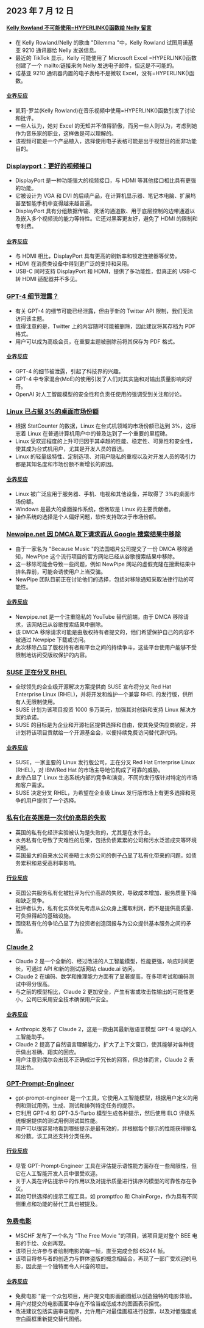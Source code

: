 

<CallToAction />

<Steps>

## 2023 年 7 月 12 日

#### [Kelly Rowland 不可能使用=HYPERLINK()函数给 Nelly 留言](https://blog.jgc.org/2023/07/unfortunately-kelly-rowland-couldnt.html)

- 在 Kelly Rowland/Nelly 的歌曲 "Dilemma "中，Kelly Rowland 试图用诺基亚 9210 通讯器给 Nelly 发送信息。
- 最近的 TikTok 显示，Kelly 可能使用了 Microsoft Excel =HYPERLINK()函数创建了一个 mailto:链接来向 Nelly 发送电子邮件，但这是不可能的。
- 诺基亚 9210 通讯器内置的电子表格不是微软 Excel，没有=HYPERLINK()函数。

#### [业界反应](http://news.ycombinator.com/item?id=36686857)

- 凯莉-罗兰(Kelly Rowland)在音乐视频中使用=HYPERLINK()函数引发了讨论和批评。
- 一些人认为，她对 Excel 的无知并不值得骄傲，而另一些人则认为，考虑到她作为音乐家的职业，这样做是可以理解的。
- 该视频可能是一个产品植入，选择使用电子表格可能是出于视觉目的而非功能目的。

### [Displayport：更好的视频接口](https://hackaday.com/2023/07/11/displayport-a-better-video-interface/)

- DisplayPort 是一种功能强大的视频接口，与 HDMI 等其他接口相比具有更强的功能。
- 它被设计为 VGA 和 DVI 的后续产品，在计算机显示器、笔记本电脑、扩展坞甚至智能手机中变得越来越普遍。
- DisplayPort 具有分组数据传输、灵活的通道数、用于底层控制的边带通道以及嵌入多个视频流的能力等特性。它还对黑客更友好，避免了 HDMI 的限制和专利费。

#### [业界反应](http://news.ycombinator.com/item?id=36681814)

- 与 HDMI 相比，DisplayPort 具有更高的刷新率和锁定连接器等优势。
- HDMI 在消费类设备中得到更广泛的支持和采用。
- USB-C 同时支持 DisplayPort 和 HDMI，提供了多功能性，但真正的 USB-C 转 HDMI 适配器并不多见。

### [GPT-4 细节泄露？](https://threadreaderapp.com/thread/1678545170508267522.html)

- 有关 GPT-4 的细节可能已经泄露，但由于新的 Twitter API 限制，我们无法访问该主题。
- 值得注意的是，Twitter 上的内容随时可能被删除，因此建议将其存档为 PDF 格式。
- 用户可以成为高级会员，在重要主题被删除前将其保存为 PDF 格式。

#### [业界反应](http://news.ycombinator.com/item?id=36675934)

- GPT-4 的细节被泄露，引起了科技界的兴趣。
- GPT-4 中专家混合(MoE)的使用引发了人们对其实施和对输出质量影响的好奇。
- OpenAI 对人工智能模型的安全性和负责任使用的强调受到关注和讨论。

### [Linux 已占据 3%的桌面市场份额](https://linuxiac.com/linux-hits-3-percent-market-share/)

- 根据 StatCounter 的数据，Linux 在台式机领域的市场份额已达到 3%，这标志着 Linux 在普通计算机用户中的普及达到了一个重要的里程碑。
- Linux 受欢迎程度的上升可归因于其卓越的性能、稳定性、可靠性和安全性，使其成为台式机用户，尤其是开发人员的首选。
- Linux 的轻量级特性、定制选项、对用户隐私的重视以及对开发人员的吸引力都是其知名度和市场份额不断增长的原因。

#### [业界反应](http://news.ycombinator.com/item?id=36676103)

- Linux 被广泛应用于服务器、手机、电视和其他设备，并取得了 3%的桌面市场份额。
- Windows 是最大的桌面操作系统，但微软是 Linux 的主要贡献者。
- 操作系统的选择是个人偏好问题，软件支持取决于市场份额。

### [Newpipe.net 因 DMCA 取下请求而从 Google 搜索结果中移除](https://newpipe.net/blog/pinned/announcement/newpipe-net-dmca-google-search/)

- 由于一家名为 "Because Music "的法国唱片公司提交了一份 DMCA 移除通知，NewPipe 这个流行项目的官方网站已经从谷歌搜索结果中移除。
- 这一移除可能会导致一些问题，例如 NewPipe 网站的虚假克隆在搜索结果中排名靠前，可能会诱使用户上当受骗。
- NewPipe 团队目前正在讨论他们的选择，包括对移除通知采取法律行动的可能性。

#### [业界反应](http://news.ycombinator.com/item?id=36682509)

- Newpipe.net 是一个注重隐私的 YouTube 替代前端，由于 DMCA 移除请求，该网站已从谷歌搜索结果中删除。
- 该 DMCA 移除请求可能是由版权持有者提交的，他们希望保护自己的内容不被通过 Newpipe 下载或访问。
- 此次移除凸显了版权持有者和平台之间的持续争斗，这些平台使用户能够不受限制地访问受版权保护的内容。

### [SUSE 正在分叉 RHEL](https://www.suse.com/news/SUSE-Preserves-Choice-in-Enterprise-Linux/)

- 全球领先的企业级开源解决方案提供商 SUSE 宣布将分叉 Red Hat Enterprise Linux (RHEL)，并将开发和维护一个兼容 RHEL 的发行版，供所有人无限制使用。
- SUSE 计划为该项目投资 1000 多万美元，加强其对创新和支持 Linux 解决方案的承诺。
- SUSE 的目标是为企业和开源社区提供选择和自由，使其免受供应商锁定，并计划将该项目贡献给一个开源基金会，以便持续免费访问替代源代码。

#### [业界反应](http://news.ycombinator.com/item?id=36678079)

- SUSE，一家主要的 Linux 发行版公司，正在分叉 Red Hat Enterprise Linux (RHEL)，对 IBM/Red Hat 的市场主导地位构成了可靠的威胁。
- 此举凸显了 Linux 生态系统内部的竞争和演变，不同的发行版针对特定的市场和客户需求。
- SUSE 决定分叉 RHEL，为希望在企业级 Linux 发行版市场上有更多选择和竞争的用户提供了一个选择。

### [私有化在英国是一次代价高昂的失败](https://www.economist.com/by-invitation/2023/07/10/mathew-lawrence-on-why-privatisation-has-been-a-costly-failure-in-britain)

- 英国的私有化经济实验被认为是失败的，尤其是在水行业。
- 水务私有化导致了灾难性的后果，包括负债累累的公司和污水泛滥成灾等环境问题。
- 英国最大的自来水公司泰晤士水务公司的例子凸显了私有化带来的问题，如债务累积和易受高利率影响。

#### [行业反应](http://news.ycombinator.com/item?id=36678375)

- 英国公共服务私有化被批评为代价高昂的失败，导致成本增加、服务质量下降和缺乏竞争。
- 批评者认为，私有化实体优先考虑从公众身上攫取利润，而不是提供高质量、可负担得起的基础设施。
- 围绕私有化的争论凸显了为投资者创造回报与为公众提供基本服务之间的矛盾。

### [Claude 2](https://www.anthropic.com/index/claude-2)

- Claude 2 是一个全新的、经过改进的人工智能模型，性能更强，响应时间更长，可通过 API 和新的测试版网站 claude.ai 访问。
- Claude 2 在编码、数学和推理能力方面有了显著提高，在多项考试和编码测试中得分很高。
- 与之前的模型相比，Claude 2 更加安全，产生有害或攻击性输出的可能性更小，公司已采用安全技术确保用户安全。

#### [业界反应](http://news.ycombinator.com/item?id=36680755)

- Anthropic 发布了 Claude 2，这是一款由其最新版语言模型 GPT-4 驱动的人工智能助手。
- Claude 2 提高了自然语言理解能力，扩大了上下文窗口，使其能够对各种提示做出准确、翔实的回应。
- 用户注意到偶尔会出现不正确或过于冗长的回答，但总体而言，Claude 2 表现出色。

### [GPT-Prompt-Engineer](https://github.com/mshumer/gpt-prompt-engineer)

- gpt-prompt-engineer 是一个工具，它使用人工智能模型，根据用户定义的用例和测试用例，生成、测试和排列特定任务的提示。
- 它利用 GPT-4 和 GPT-3.5-Turbo 模型生成各种提示，然后使用 ELO 评级系统根据提供的测试用例测试其性能。
- 用户可以很容易地看到哪些提示是最有效的，并根据每个提示的性能获得排名和分数。该工具还支持分类任务。

#### [行业反应](http://news.ycombinator.com/item?id=36677034)

- 尽管 GPT-Prompt-Engineer 工具在评估提示语性能方面存在一些局限性，但它在人工智能开发人员中很受欢迎。
- 关于人类在评估提示中的作用以及对提示质量进行排序的模型的可靠性存在争议。
- 其他可供选择的提示工程工具，如 promptfoo 和 ChainForge，作为具有不同侧重点和功能的替代工具也被提及。

### [免费电影](https://thefreemovie.buzz/)

- MSCHF 发布了一个名为 "The Free Movie "的项目，该项目是对整个 BEE 电影的手绘、众创再现。
- 该项目允许参与者绘制电影的每一帧，直至完成全部 65244 帧。
- 该项目将参与者的创造力与群体盗版的概念相结合，再现了一部广受欢迎的电影，因此是一个独特而令人兴奋的项目。

#### [业界反应](http://news.ycombinator.com/item?id=36687399)

- 免费电影 "是一个众包项目，用户提交电影画面图纸以创造独特的电影体验。
- 用户对提交的电影画面中存在不恰当或低成本的图画表示担忧。
- 改进建议包括实施审查程序，允许用户对最佳画框进行投票，以及对低强度或空白画框重新提交替代图纸。

</Steps>
